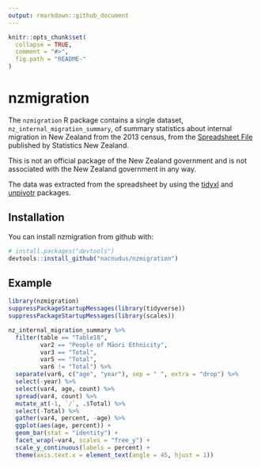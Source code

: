 ```yaml
---
output: rmarkdown::github_document
---
```


<!-- README.md is generated from README.Rmd. Please edit that file -->

```r
knitr::opts_chunk$set(
  collapse = TRUE,
  comment = "#>",
  fig.path = "README-"
)
```

# nzmigration

The `nzmigration` R package contains a single dataset,
`nz_internal_migration_summary`, of summary statistics about internal migration
in New Zealand from the 2013 census, from the [Spreadsheet
File](http://m.stats.govt.nz/browse_for_stats/population/Migration/internal-migration/tables.aspx)
published by Statistics New Zealand.

This is not an official package of the New Zealand government and is not
associated with the New Zealand government in any way.

The data was extracted from the spreadsheet by using the
[tidyxl](https://nacnudus.github.io/tidyxl) and
[unpivotr](https://nacnudus.github.io/unpivotr) packages.

## Installation

You can install nzmigration from github with:

```r
# install.packages("devtools")
devtools::install_github("nacnudus/nzmigration")
```

## Example

```r
library(nzmigration)
suppressPackageStartupMessages(library(tidyverse))
suppressPackageStartupMessages(library(scales))

nz_internal_migration_summary %>%
  filter(table == "Table18",
         var2 == "People of Māori Ethnicity",
         var3 == "Total",
         var5 == "Total",
         var6 != "Total") %>%
  separate(var6, c("age", "year"), sep = " ", extra = "drop") %>%
  select(-year) %>%
  select(var4, age, count) %>%
  spread(var4, count) %>%
  mutate_at(-1, `/`, .$Total) %>%
  select(-Total) %>%
  gather(var4, percent, -age) %>%
  ggplot(aes(age, percent)) +
  geom_bar(stat = "identity") +
  facet_wrap(~var4, scales = "free_y") +
  scale_y_continuous(labels = percent) +
  theme(axis.text.x = element_text(angle = 45, hjust = 1))
```
